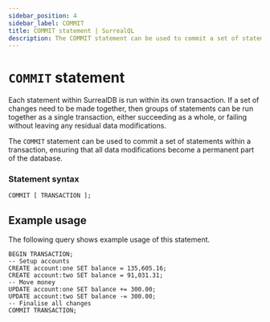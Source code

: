 ```yaml
---
sidebar_position: 4
sidebar_label: COMMIT
title: COMMIT statement | SurrealQL
description: The COMMIT statement can be used to commit a set of statements within a transaction, ensuring that all data modifications become a permanent part of the database.
---
```


# `COMMIT` statement

Each statement within SurrealDB is run within its own transaction. If a set of changes need to be made together, then groups of statements can be run together as a single transaction, either succeeding as a whole, or failing without leaving any residual data modifications.

The `COMMIT` statement can be used to commit a set of statements within a transaction, ensuring that all data modifications become a permanent part of the database.

### Statement syntax

```surql title="SurrealQL Syntax"
COMMIT [ TRANSACTION ];
```

## Example usage

The following query shows example usage of this statement.

```surql
BEGIN TRANSACTION;
-- Setup accounts
CREATE account:one SET balance = 135,605.16;
CREATE account:two SET balance = 91,031.31;
-- Move money
UPDATE account:one SET balance += 300.00;
UPDATE account:two SET balance -= 300.00;
-- Finalise all changes
COMMIT TRANSACTION;
```
